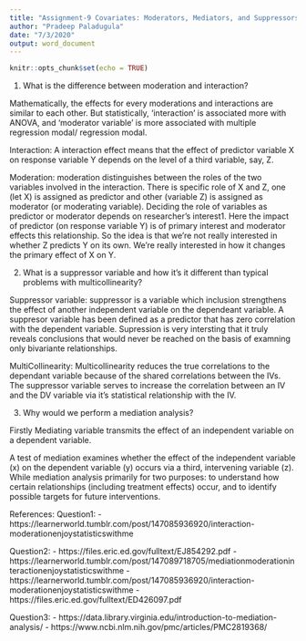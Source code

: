 ```yaml
---
title: "Assignment-9 Covariates: Moderators, Mediators, and Suppressors "
author: "Pradeep Paladugula"
date: "7/3/2020"
output: word_document
---
```


```r
knitr::opts_chunk$set(echo = TRUE)
```

1. What is the difference between moderation and interaction?

Mathematically, the effects for every moderations and interactions are similar to each other. But statistically, 'interaction' is associated more with ANOVA, and 'moderator variable' is more associated with multiple regression modal/ regression modal.

Interaction: A interaction effect means that the effect of predictor variable X on response variable Y depends on the level of a third variable, say, Z.

Moderation: moderation distinguishes between the roles of the two variables involved in the interaction. There is specific role of X and Z, one (let X) is assigned as predictor and other (variable Z) is assigned as moderator (or moderating variable). Deciding the role of variables as predictor or moderator depends on researcher’s interest1. Here the impact of predictor (on response variable Y) is of primary interest and moderator effects this relationship. So the idea is that we’re not really interested in whether Z predicts Y on its own.  We’re really interested in how it changes the primary effect of X on Y.

2. What is a suppressor variable and how it's it different than typical problems with multicollinearity?

Suppressor variable: suppressor is a variable which inclusion strengthens the effect of another independent variable on the dependeant variable. A suppresor variable has been defined as a predictor that has zero correlation with the dependent variable. Supression is very intersting that it truly reveals conclusions that would never be reached on the basis  of examning only bivariante relationships. 

MultiCollinearity: Multicollinearity reduces the true correlations to the dependant variable because of the shared correlations between the IVs. The suppressor variable serves to increase the correlation between an IV and the DV variable via it’s statistical relationship with the IV. 

3. Why would we perform a mediation analysis?

Firstly Mediating variable transmits the effect of an independent variable on a dependent variable.

A test of mediation examines whether the effect of the independent variable (x) on the dependent variable (y) occurs via a third, intervening variable (z). While mediation analysis primarily for two purposes: to understand how certain relationships (including treatment effects) occur, and to identify possible targets for future interventions. 


References:
Question1:
- https://learnerworld.tumblr.com/post/147085936920/interaction-moderationenjoystatisticswithme

Question2:
- https://files.eric.ed.gov/fulltext/EJ854292.pdf
- https://learnerworld.tumblr.com/post/147089718705/mediationmoderationinteractionenjoystatisticswithme
- https://learnerworld.tumblr.com/post/147085936920/interaction-moderationenjoystatisticswithme
- https://files.eric.ed.gov/fulltext/ED426097.pdf

Question3:
- https://data.library.virginia.edu/introduction-to-mediation-analysis/
- https://www.ncbi.nlm.nih.gov/pmc/articles/PMC2819368/

